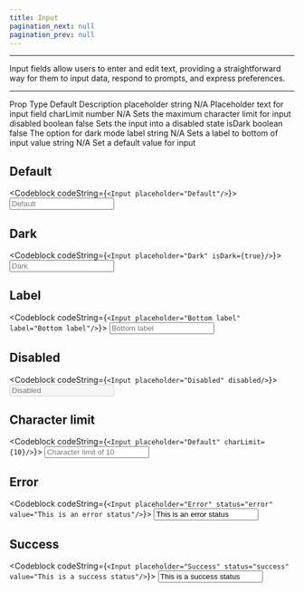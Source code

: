 ```yaml
---
title: Input
pagination_next: null
pagination_prev: null
---
```



<hr/>

<p>Input fields allow users to enter and edit text, providing a straightforward way for them to input data, respond to prompts, and express preferences.</p>

<hr/>

<PropsDropdown value="Figma file" link="https://www.figma.com/file/UHPi7heCn4yoYWgu1eTThx/SDK---Design-System?type=design&node-id=0%3A1&mode=dev&t=yE8YUkFYWym66lEE-1">
  <tr>
    <th>Prop</th>
    <th>Type</th>
    <th>Default</th>
    <th>Description</th>
  </tr>
  <tr>
    <td>placeholder</td>
    <td>string</td>
    <td>N/A</td>
    <td>Placeholder text for input field</td>
  </tr>
  <tr>
    <td>charLimit</td>
    <td>number</td>
    <td>N/A</td>
    <td>Sets the maximum character limit for input</td>
  </tr>
   <tr>
    <td>disabled</td>
    <td>boolean</td>
    <td>false</td>
    <td>Sets the input into a disabled state</td>
  </tr>
  <tr>
    <td>isDark</td>
    <td>boolean</td>
    <td>false</td>
    <td>The option for dark mode</td>
  </tr>
  <tr>
    <td>label</td>
    <td>string</td>
    <td>N/A</td>
    <td>Sets a label to bottom of input</td>
  </tr>
  <tr>
    <td>value</td>
    <td>string</td>
    <td>N/A</td>
    <td>Set a default value for input</td>
  </tr>
</PropsDropdown>

## Default

<Codeblock codeString={`<Input placeholder="Default"/>`}>
    <Input placeholder="Default"/>
</Codeblock>

## Dark

<Codeblock codeString={`<Input placeholder="Dark" isDark={true}/>`}>
    <Input placeholder="Dark" isDark={true}/>
</Codeblock>

## Label

<Codeblock codeString={`<Input placeholder="Bottom label" label="Bottom label"/>`}>
    <Input placeholder="Bottom label" label="Bottom label"/>
</Codeblock>

## Disabled

<Codeblock codeString={`<Input placeholder="Disabled" disabled/>`}>
    <Input placeholder="Disabled" disabled/>
</Codeblock>

## Character limit

<Codeblock codeString={`<Input placeholder="Default" charLimit={10}/>`}>
    <Input placeholder="Character limit of 10" charLimit={10}/>
</Codeblock>

## Error

<Codeblock codeString={`<Input placeholder="Error" status="error" value="This is an error status"/>`}>
    <Input placeholder="Error" status="error" value="This is an error status"/>
</Codeblock>

## Success

<Codeblock codeString={`<Input placeholder="Success" status="success" value="This is a success status"/>`}>
    <Input placeholder="Success" status="success" value="This is a success status"/>
</Codeblock>